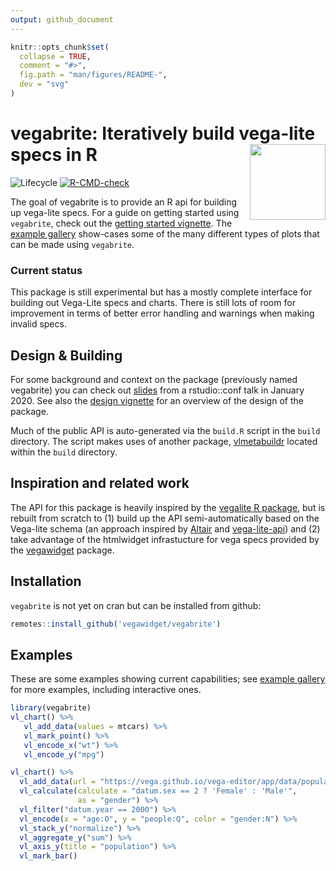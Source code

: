 ```yaml
---
output: github_document
---
```


<!-- README.md is generated from README.Rmd. Please edit that file -->

```r
knitr::opts_chunk$set(
  collapse = TRUE,
  comment = "#>",
  fig.path = "man/figures/README-",
  dev = "svg"
)
```

vegabrite: Iteratively build vega-lite specs in R <img src='man/figures/logo.png' align="right" width="121" />
=================================================

<!-- badges: start -->
![Lifecycle](https://img.shields.io/badge/lifecycle-experimental-orange.svg)
[![R-CMD-check](https://github.com/vegawidget/vegabrite/workflows/R-CMD-check/badge.svg)](https://github.com/vegawidget/vegabrite/actions)

<!-- badges: end -->


The goal of vegabrite is to provide an R api for building up vega-lite specs. For a guide on getting started using `vegabrite`, check out the [getting started vignette](https://vegawidget.github.io/vegabrite/articles/articles/introduction.html). The [example gallery](https://vegawidget.github.io/vegabrite/articles/articles/example_gallery.html) show-cases some of the many different types of plots that can be made using `vegabrite`. 

### Current status

This package is still experimental but has a mostly complete interface for building out Vega-Lite specs and charts. There is still lots of room for improvement in terms of better error handling and warnings when making invalid specs. 

## Design & Building

For some background and context on the package (previously named vegabrite) you can check out [slides](https://docs.google.com/presentation/d/e/2PACX-1vRUDiM3DaPjYP5b1BafSraf8GWwJk_jy6YV_l9lZgeBVwKDSfqiHcTn8M-Qm-6U7frMX7SLqQthJxah/pub?start=false&loop=false&delayms=3000) from a rstudio::conf talk in January 2020. See also the [design vignette](https://vegawidget.github.io/vegabrite/articles/design.html) for an overview of the design of the package. 

Much of the public API is auto-generated via the `build.R` script in the `build` directory. The script makes uses of another package, [vlmetabuildr](https://github.com/vegawidget/vegabrite/tree/master/build/vlmetabuildr) located within the `build` directory.

## Inspiration and related work

The API for this package is heavily inspired by the [vegalite R package](https://github.com/hrbrmstr/vegalite), but is rebuilt from scratch to (1) build up the API semi-automatically based on the Vega-lite schema (an approach inspired by [Altair](https://github.com/altair-viz/altair) and [vega-lite-api](https://github.com/vega/vega-lite-api)) and (2) take advantage of the htmlwidget infrastucture for vega specs provided by the [vegawidget](https://github.com/vegawidget/vegawidget) package.

## Installation

`vegabrite` is not yet on cran but can be installed from github:

```r
remotes::install_github('vegawidget/vegabrite')
```


## Examples

These are some examples showing current capabilities; see [example gallery](https://vegawidget.github.io/vegabrite/articles/example_gallery.html) for more examples, including interactive ones.

```r
library(vegabrite)
vl_chart() %>%
   vl_add_data(values = mtcars) %>%
   vl_mark_point() %>%
   vl_encode_x("wt") %>%
   vl_encode_y("mpg") 
```

```r
vl_chart() %>%
  vl_add_data(url = "https://vega.github.io/vega-editor/app/data/population.json") %>%
  vl_calculate(calculate = "datum.sex == 2 ? 'Female' : 'Male'", 
               as = "gender") %>%
  vl_filter("datum.year == 2000") %>%
  vl_encode(x = "age:O", y = "people:Q", color = "gender:N") %>%
  vl_stack_y("normalize") %>%
  vl_aggregate_y("sum") %>%
  vl_axis_y(title = "population") %>%
  vl_mark_bar() 
```

 


